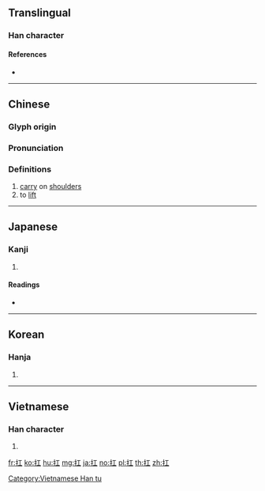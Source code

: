 {{also|摃}}
==Translingual==

===Han character===
{{Han char|rn=64|rad=手|as=03|sn=6|four=51010|canj=QM|ids=⿰扌工}}

====References====
* {{Han ref|kx=0417.230|dkj=11798|dj=0764.150|hdz=31829.030|uh=625B|ud=25179|bh=A6AA|bd=42666}}

----

==Chinese==
{{zh-forms|alt=棡,掆}}

===Glyph origin===
{{Han etym}}

===Pronunciation===
{{zh-pron
|m=káng,gāng
|c=gong1,kong1
|mc=y
|oc=y
|ma=Zh-káng.ogg
|cat=v
}}

===Definitions===
{{zh-hanzi}}

# [[carry]] on [[shoulder]]s
# to [[lift]]

----

==Japanese==

===Kanji===
{{ja-kanji|grade=|rs=手03}}

# {{defn|lang=ja|sort=手03}}

====Readings====
* {{ja-readings|on=[[こう]] (kō)|kun=[[あげる]] (ageru), [[かつぐ]] (katsugu)}}

----

==Korean==

===Hanja===
{{ko-hanja|hangeul=강|eumhun=|rv=gang|mr=kang|y=kang}}

# {{defn|lang=ko|sort=手03}}

----

==Vietnamese==

===Han character===
{{vi-readings|rs=手03|hanviet=[[giăng]], [[giang]], [[căng]], [[dăng]], [[giằng]], [[dàng]], [[giương]], [[gồng]], [[khiêng]]}}

# {{defn|lang=vi|sort=手03}}

[[Category:Vietnamese Han tu]]

[[fr:扛]]
[[ko:扛]]
[[hu:扛]]
[[mg:扛]]
[[ja:扛]]
[[no:扛]]
[[pl:扛]]
[[th:扛]]
[[zh:扛]]